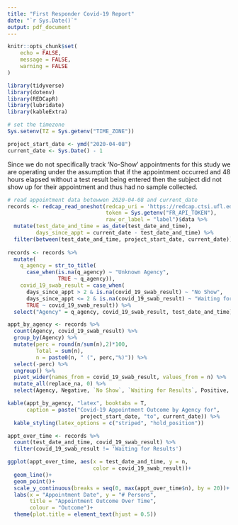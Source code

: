 ```yaml
---
title: "First Responder Covid-19 Report"
date: "`r Sys.Date()`"
output: pdf_document
---
```


```r
knitr::opts_chunk$set(
	echo = FALSE,
	message = FALSE,
	warning = FALSE
)

library(tidyverse)
library(dotenv)
library(REDCapR)
library(lubridate)
library(kableExtra)

# set the timezone
Sys.setenv(TZ = Sys.getenv("TIME_ZONE"))

project_start_date <- ymd("2020-04-08")
current_date <- Sys.Date() - 1
```

Since we do not specifically track ‘No-Show’ appointments for this study we are operating under the assumption that if the appointment occurred and 48 hours elapsed without a test result being entered then the subject did not show up for their appointment and thus had no sample collected.


```r
# read appointment data betewwen 2020-04-08 and current_date 
records <- redcap_read_oneshot(redcap_uri = 'https://redcap.ctsi.ufl.edu/redcap/api/',
                               token = Sys.getenv("FR_API_TOKEN"),
                               raw_or_label = "label")$data %>% 
  mutate(test_date_and_time = as_date(test_date_and_time),
         days_since_appt = current_date - test_date_and_time) %>% 
  filter(between(test_date_and_time, project_start_date, current_date))  
  
records <- records %>%
  mutate(
    q_agency = str_to_title(
      case_when(is.na(q_agency) ~ "Unknown Agency",
                TRUE ~ q_agency)),
    covid_19_swab_result = case_when(
      days_since_appt > 2 & is.na(covid_19_swab_result) ~ "No Show",
      days_since_appt <= 2 & is.na(covid_19_swab_result) ~ "Waiting for Results",
      TRUE ~ covid_19_swab_result)) %>%
  select("Agency" = q_agency, covid_19_swab_result, test_date_and_time)

appt_by_agency <- records %>% 
  count(Agency, covid_19_swab_result) %>%  
  group_by(Agency) %>% 
  mutate(perc = round(n/sum(n),2)*100,
         Total = sum(n),
         n = paste0(n, " (", perc,"%)")) %>% 
  select(-perc) %>% 
  ungroup() %>% 
  pivot_wider(names_from = covid_19_swab_result, values_from = n) %>% 
  mutate_all(replace_na, 0) %>% 
  select(Agency, Negative, `No Show`, `Waiting for Results`, Positive, Total)

kable(appt_by_agency, "latex", booktabs = T,
      caption = paste("Covid-19 Appointment Outcome by Agency for",  
                       project_start_date, "to", current_date)) %>% 
  kable_styling(latex_options = c("striped", "hold_position"))
```

```r
appt_over_time <- records %>%
  count(test_date_and_time, covid_19_swab_result) %>% 
  filter(covid_19_swab_result != 'Waiting for Results')

ggplot(appt_over_time, aes(x = test_date_and_time, y = n, 
                           color = covid_19_swab_result))+
  geom_line()+
  geom_point()+
  scale_y_continuous(breaks = seq(0, max(appt_over_time$n), by = 20))+
  labs(x = "Appointment Date", y = "# Persons", 
       title = "Appointment Outcome Over Time",
       colour = "Outcome")+
  theme(plot.title = element_text(hjust = 0.5))
```

